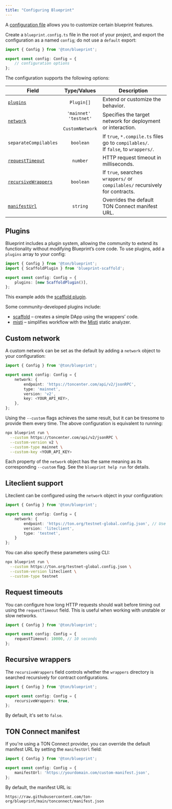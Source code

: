 ```yaml
---
title: "Configuring Blueprint"
---
```


A [configuration file](https://github.com/ton-org/blueprint/blob/develop/src/config/Config.ts) allows you
to customize certain blueprint features.

Create a `blueprint.config.ts` file in the root of your project, and export the configuration as a named `config`;
do not use a `default` export:

```typescript
import { Config } from '@ton/blueprint';

export const config: Config = {
    // configuration options
};
```

The configuration supports the following options:

| Field                                                                 |                     Type/Values                     | Description                                                                              |
| --------------------------------------------------------------------- | :-------------------------------------------------: | ---------------------------------------------------------------------------------------- |
| [`plugins`](/contract-dev/blueprint/config#plugins)                      |                      `Plugin[]`                     | Extend or customize the behavior.                                                        |
| [`network`](/contract-dev/blueprint/config#custom-network)               | `'mainnet' `<br />`'testnet'`<br />` CustomNetwork` | Specifies the target network for deployment or interaction.                              |
| `separateCompilables`                                                 |                      `boolean`                      | If `true`, `*.compile.ts` files go to `compilables/`. <br /> If `false`, to `wrappers/`. |
| [`requestTimeout`](/contract-dev/blueprint/config#request-timeouts)      |                       `number`                      | HTTP request timeout in milliseconds.                                                    |
| [`recursiveWrappers`](/contract-dev/blueprint/config#recursive-wrappers) |                      `boolean`                      | If `true`, searches `wrappers/` or `compilables/` recursively for contracts.             |
| [`manifestUrl`](/contract-dev/blueprint/config#ton-connect-manifest)     |                       `string`                      | Overrides the default TON Connect manifest URL.                                          |

## Plugins

Blueprint includes a plugin system, allowing the community to extend its functionality without modifying Blueprint’s core code.
To use plugins, add a `plugins` array to your config:

```typescript
import { Config } from '@ton/blueprint';
import { ScaffoldPlugin } from 'blueprint-scaffold';

export const config: Config = {
    plugins: [new ScaffoldPlugin()],
};
```

This example adds the [scaffold plugin](https://github.com/1IxI1/blueprint-scaffold).

Some community-developed plugins include:

- [scaffold](https://github.com/1IxI1/blueprint-scaffold) – creates a simple DApp using the wrappers’ code.
- [misti](https://github.com/nowarp/blueprint-misti) – simplifies workflow with the [Misti](https://nowarp.github.io/tools/misti/) static analyzer.

## Custom network

A custom network can be set as the default by adding a `network` object to your configuration:

```typescript
import { Config } from '@ton/blueprint';

export const config: Config = {
    network: {
        endpoint: 'https://toncenter.com/api/v2/jsonRPC',
        type: 'mainnet',
        version: 'v2',
        key: <YOUR_API_KEY>,
    },
};
```

Using the `--custom` flags achieves the same result, but it can be tiresome to provide them every time.
The above configuration is equivalent to running:

```bash
npx blueprint run \
  --custom https://toncenter.com/api/v2/jsonRPC \
  --custom-version v2 \
  --custom-type mainnet \
  --custom-key <YOUR_API_KEY>
```

Each property of the `network` object has the same meaning as its corresponding `--custom` flag. See the `blueprint help run` for details.

## Liteclient support

Liteclient can be configured using the `network` object in your configuration:

```typescript
import { Config } from '@ton/blueprint';

export const config: Config = {
    network: {
        endpoint: 'https://ton.org/testnet-global.config.json', // Use https://ton.org/global.config.json for Mainnet or any custom configuration
        version: 'liteclient',
        type: 'testnet',
    }
};
```

You can also specify these parameters using CLI:

```bash
npx blueprint run \
  --custom https://ton.org/testnet-global.config.json \
  --custom-version liteclient \
  --custom-type testnet
```

## Request timeouts

You can configure how long HTTP requests should wait before timing out using the `requestTimeout` field.
This is useful when working with unstable or slow networks.

```typescript
import { Config } from '@ton/blueprint';

export const config: Config = {
    requestTimeout: 10000, // 10 seconds
};
```

## Recursive wrappers

The `recursiveWrappers` field controls whether the `wrappers` directory is searched recursively for contract configurations.

```typescript
import { Config } from '@ton/blueprint';

export const config: Config = {
    recursiveWrappers: true,
};
```

By default, it's set to `false`.

## TON Connect manifest

If you're using a TON Connect provider, you can override the default manifest URL by setting the `manifestUrl` field:

```typescript
import { Config } from '@ton/blueprint';

export const config: Config = {
    manifestUrl: 'https://yourdomain.com/custom-manifest.json',
};
```

By default, the manifest URL is:

```
https://raw.githubusercontent.com/ton-org/blueprint/main/tonconnect/manifest.json
```
